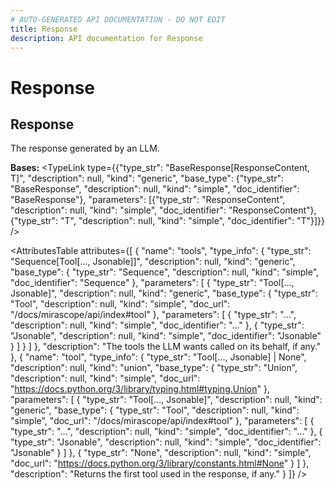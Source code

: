 ```yaml
---
# AUTO-GENERATED API DOCUMENTATION - DO NOT EDIT
title: Response
description: API documentation for Response
---
```


# Response

## <ApiType type="Class" path="Response" symbolName="Response" /> Response

The response generated by an LLM.

**Bases:** 
<TypeLink type={{"type_str": "BaseResponse[ResponseContent, T]", "description": null, "kind": "generic", "base_type": {"type_str": "BaseResponse", "description": null, "kind": "simple", "doc_identifier": "BaseResponse"}, "parameters": [{"type_str": "ResponseContent", "description": null, "kind": "simple", "doc_identifier": "ResponseContent"}, {"type_str": "T", "description": null, "kind": "simple", "doc_identifier": "T"}]}} />

<AttributesTable
  attributes={[
  {
    "name": "tools",
    "type_info": {
      "type_str": "Sequence[Tool[..., Jsonable]]",
      "description": null,
      "kind": "generic",
      "base_type": {
        "type_str": "Sequence",
        "description": null,
        "kind": "simple",
        "doc_identifier": "Sequence"
      },
      "parameters": [
        {
          "type_str": "Tool[..., Jsonable]",
          "description": null,
          "kind": "generic",
          "base_type": {
            "type_str": "Tool",
            "description": null,
            "kind": "simple",
            "doc_url": "/docs/mirascope/api/index#tool"
          },
          "parameters": [
            {
              "type_str": "...",
              "description": null,
              "kind": "simple",
              "doc_identifier": "..."
            },
            {
              "type_str": "Jsonable",
              "description": null,
              "kind": "simple",
              "doc_identifier": "Jsonable"
            }
          ]
        }
      ]
    },
    "description": "The tools the LLM wants called on its behalf, if any."
  },
  {
    "name": "tool",
    "type_info": {
      "type_str": "Tool[..., Jsonable] | None",
      "description": null,
      "kind": "union",
      "base_type": {
        "type_str": "Union",
        "description": null,
        "kind": "simple",
        "doc_url": "https://docs.python.org/3/library/typing.html#typing.Union"
      },
      "parameters": [
        {
          "type_str": "Tool[..., Jsonable]",
          "description": null,
          "kind": "generic",
          "base_type": {
            "type_str": "Tool",
            "description": null,
            "kind": "simple",
            "doc_url": "/docs/mirascope/api/index#tool"
          },
          "parameters": [
            {
              "type_str": "...",
              "description": null,
              "kind": "simple",
              "doc_identifier": "..."
            },
            {
              "type_str": "Jsonable",
              "description": null,
              "kind": "simple",
              "doc_identifier": "Jsonable"
            }
          ]
        },
        {
          "type_str": "None",
          "description": null,
          "kind": "simple",
          "doc_url": "https://docs.python.org/3/library/constants.html#None"
        }
      ]
    },
    "description": "Returns the first tool used in the response, if any."
  }
]}
/>

